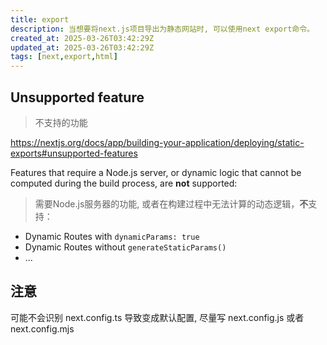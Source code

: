 ```yaml
---
title: export
description: 当想要将next.js项目导出为静态网站时, 可以使用next export命令。
created_at: 2025-03-26T03:42:29Z
updated_at: 2025-03-26T03:42:29Z
tags: [next,export,html]
---
```


## Unsupported feature
> 不支持的功能

https://nextjs.org/docs/app/building-your-application/deploying/static-exports#unsupported-features

Features that require a Node.js server, or dynamic logic that cannot be computed during the build process, are **not** supported:
> 需要Node.js服务器的功能, 或者在构建过程中无法计算的动态逻辑，**不**支持：
- Dynamic Routes with `dynamicParams: true`
- Dynamic Routes without `generateStaticParams()`
- ...

## 注意

可能不会识别 next.config.ts 导致变成默认配置, 尽量写 next.config.js 或者 next.config.mjs